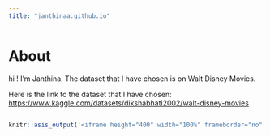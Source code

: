 ```yaml
---
title: "janthinaa.github.io"
---
```


# About 

hi ! I'm Janthina. The dataset that I have chosen is on Walt Disney Movies.

Here is the link to the dataset that I have chosen: <https://www.kaggle.com/datasets/dikshabhati2002/walt-disney-movies>

```         
```

```r

knitr::asis_output('<iframe height="400" width="100%" frameborder="no" src="https://janthina.shinyapps.io/MyShinyApp/"> </iframe>')

```

